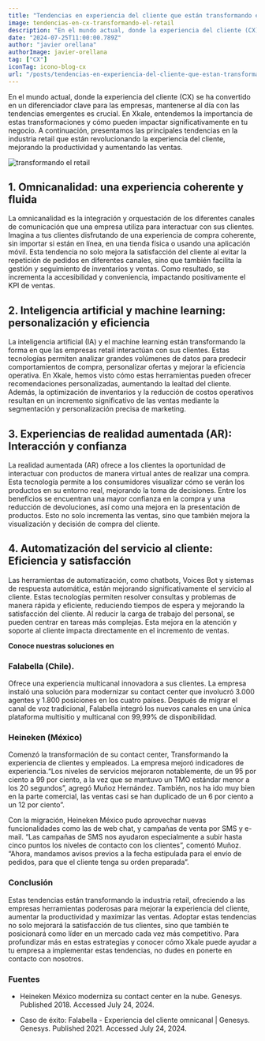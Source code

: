 ```yaml
---
title: "Tendencias en experiencia del cliente que están transformando el mundo retail"
image: tendencias-en-cx-transformando-el-retail
description: "En el mundo actual, donde la experiencia del cliente (CX) se ha convertido en un diferenciador clave para las empresas, mantenerse al día con las tendencias emergentes es crucial. En Xkale, entendemos la importancia de estas transformaciones y cómo pueden impactar significativamente en tu negocio."
date: "2024-07-25T11:00:00.789Z"
author: "javier orellana"
authorImage: javier-orellana
tag: ["CX"]
iconTag: icono-blog-cx
url: "/posts/tendencias-en-experiencia-del-cliente-que-estan-transformando-el-mundo-retail/"
---
```


En el mundo actual, donde la experiencia del cliente (CX) se ha convertido en un diferenciador clave para las empresas, mantenerse al día con las tendencias emergentes es crucial. En Xkale, entendemos la importancia de estas transformaciones y cómo pueden impactar significativamente en tu negocio. A continuación, presentamos las principales tendencias en la industria retail que están revolucionando la experiencia del cliente, mejorando la productividad y aumentando las ventas.

![transformando el retail](/image/posts/tendencias-en-cx-transformando-el-retail.webp)

## 1. Omnicanalidad: una experiencia coherente y fluida
La omnicanalidad es la integración y orquestación de los diferentes canales de comunicación que una empresa utiliza para interactuar con sus clientes. Imagina a tus clientes disfrutando de una experiencia de compra coherente, sin importar si están en línea, en una tienda física o usando una aplicación móvil. Esta tendencia no solo mejora la satisfacción del cliente al evitar la repetición de pedidos en diferentes canales, sino que también facilita la gestión y seguimiento de inventarios y ventas. Como resultado, se incrementa la accesibilidad y conveniencia, impactando positivamente el KPI de ventas.

## 2. Inteligencia artificial y machine learning: personalización y eficiencia
La inteligencia artificial (IA) y el machine learning están transformando la forma en que las empresas retail interactúan con sus clientes. Estas tecnologías permiten analizar grandes volúmenes de datos para predecir comportamientos de compra, personalizar ofertas y mejorar la eficiencia operativa. En Xkale, hemos visto cómo estas herramientas pueden ofrecer recomendaciones personalizadas, aumentando la lealtad del cliente. Además, la optimización de inventarios y la reducción de costos operativos resultan en un incremento significativo de las ventas mediante la segmentación y personalización precisa de marketing.

## 3. Experiencias de realidad aumentada (AR): Interacción y confianza
La realidad aumentada (AR) ofrece a los clientes la oportunidad de interactuar con productos de manera virtual antes de realizar una compra. Esta tecnología permite a los consumidores visualizar cómo se verán los productos en su entorno real, mejorando la toma de decisiones. Entre los beneficios se encuentran una mayor confianza en la compra y una reducción de devoluciones, así como una mejora en la presentación de productos. Esto no solo incrementa las ventas, sino que también mejora la visualización y decisión de compra del cliente.

## 4. Automatización del servicio al cliente: Eficiencia y satisfacción
Las herramientas de automatización, como chatbots, Voices Bot y sistemas de respuesta automática, están mejorando significativamente el servicio al cliente. Estas tecnologías permiten resolver consultas y problemas de manera rápida y eficiente, reduciendo tiempos de espera y mejorando la satisfacción del cliente. Al reducir la carga de trabajo del personal, se pueden centrar en tareas más complejas. Esta mejora en la atención y soporte al cliente impacta directamente en el incremento de ventas.

**Conoce nuestras soluciones en**

<LinkBlog text="quiero saber más" href="http://localhost:4321/experiencia-del-cliente#form"/>

### Falabella (Chile).
Ofrece una experiencia multicanal innovadora a sus clientes. La empresa instaló una solución para modernizar su contact center que involucró 3.000 agentes y 1.800 posiciones en los cuatro países.  Después de migrar el canal de voz tradicional, Falabella integró los nuevos canales en una única plataforma multisitio y multicanal con 99,99% de disponibilidad.

### Heineken (México)
Comenzó la transformación de su contact center, Transformando la experiencia de clientes y empleados. La empresa mejoró indicadores de experiencia.“Los niveles de servicios mejoraron notablemente, de un 95 por ciento a 99 por ciento, a la vez que se mantuvo un TMO estándar menor a los 20 segundos”, agregó Muñoz Hernández. También, nos ha ido muy bien en la parte comercial, las ventas casi se han duplicado de un 6 por ciento a un 12 por ciento”.

Con la migración, Heineken México pudo aprovechar nuevas funcionalidades como las de web chat, y campañas de venta por SMS y e-mail. “Las campañas de SMS nos ayudaron especialmente a subir hasta cinco puntos los niveles de contacto con los clientes”, comentó Muñoz. “Ahora, mandamos avisos previos a la fecha estipulada para el envío de pedidos, para que el cliente tenga su orden preparada”.

### Conclusión
Estas tendencias están transformando la industria retail, ofreciendo a las empresas herramientas poderosas para mejorar la experiencia del cliente, aumentar la productividad y maximizar las ventas. Adoptar estas tendencias no solo mejorará la satisfacción de tus clientes, sino que también te posicionará como líder en un mercado cada vez más competitivo.
Para profundizar más en estas estrategias y conocer cómo Xkale puede ayudar a tu empresa a implementar estas tendencias, no dudes en ponerte en contacto con nosotros.

### Fuentes

 - Heineken México moderniza su contact center en la nube. Genesys. <br/>Published 2018. Accessed July 24, 2024. 

 - Caso de éxito: Falabella - Experiencia del cliente omnicanal | Genesys. <br/> Genesys. Published 2021. Accessed July 24, 2024. 
